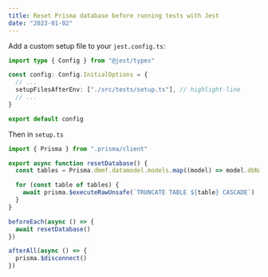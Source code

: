 ```yaml
---
title: Reset Prisma database before running tests with Jest
date: "2023-01-02"
---
```


Add a custom setup file to your `jest.config.ts`:

```ts title="jest.config.ts"
import type { Config } from "@jest/types"

const config: Config.InitialOptions = {
  // ...
  setupFilesAfterEnv: ["./src/tests/setup.ts"], // highlight-line
  // ...
}

export default config
```

Then in `setup.ts`

```ts title="setup.ts"
import { Prisma } from ".prisma/client"

export async function resetDatabase() {
  const tables = Prisma.dmmf.datamodel.models.map((model) => model.dbName)

  for (const table of tables) {
    await prisma.$executeRawUnsafe(`TRUNCATE TABLE ${table} CASCADE`)
  }
}

beforeEach(async () => {
  await resetDatabase()
})

afterAll(async () => {
  prisma.$disconnect()
})
```

